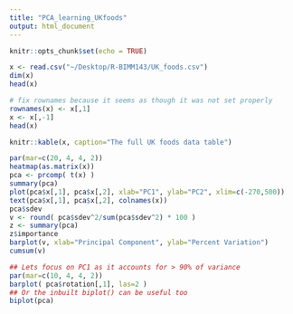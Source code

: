 ```yaml
---
title: "PCA_learning_UKfoods"
output: html_document
---
```


```r
knitr::opts_chunk$set(echo = TRUE)
```

```r
x <- read.csv("~/Desktop/R-BIMM143/UK_foods.csv")
dim(x)
head(x)
```

```r
# fix rownames because it seems as though it was not set properly
rownames(x) <- x[,1]
x <- x[,-1]
head(x)
```


```r
knitr::kable(x, caption="The full UK foods data table")
```

```r
par(mar=c(20, 4, 4, 2))
heatmap(as.matrix(x))
pca <- prcomp( t(x) )
summary(pca)
plot(pca$x[,1], pca$x[,2], xlab="PC1", ylab="PC2", xlim=c(-270,500))
text(pca$x[,1], pca$x[,2], colnames(x))
pca$sdev
v <- round( pca$sdev^2/sum(pca$sdev^2) * 100 )
z <- summary(pca)
z$importance
barplot(v, xlab="Principal Component", ylab="Percent Variation")
cumsum(v)
```

```r
## Lets focus on PC1 as it accounts for > 90% of variance 
par(mar=c(10, 4, 4, 2))
barplot( pca$rotation[,1], las=2 )
## Or the inbuilt biplot() can be useful too 
biplot(pca)
```


```r

```


